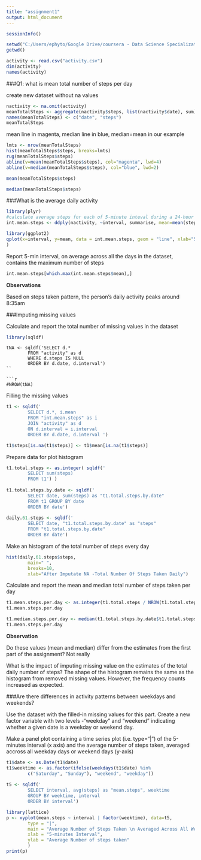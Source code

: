```yaml
---
title: "assignment1"
output: html_document
---
```


````r
sessionInfo()
````

```r
setwd("C:/Users/ephyto/Google Drive/coursera - Data Science Specialization/5 Reproducible Research/week 2 assignment/repdata-data-activity")
getwd()
```
```r
activity <- read.csv("activity.csv")
dim(activity)
names(activity)
```
###Q1: what is mean total number of steps per day

create new dataset without na values
```r
nactivity <- na.omit(activity)
meanTotalSteps <- aggregate(nactivity$steps, list(nactivity$date), sum)
names(meanTotalSteps) <- c("date", "steps")
meanTotalSteps
```
mean line in magenta, median line in blue, median=mean in our example
```r
lmts <- nrow(meanTotalSteps)
hist(meanTotalSteps$steps, breaks=lmts)
rug(meanTotalSteps$steps)
abline(v=mean(meanTotalSteps$steps), col="magenta", lwd=4)
abline(v=median(meanTotalSteps$steps), col="blue", lwd=2)
```
```r
mean(meanTotalSteps$steps)
```
```r
median(meanTotalSteps$steps)
```

###What is the average daily activity
```r
library(plyr)
#calculate average steps for each of 5-minute inteval during a 24-hour period
int.mean.steps <- ddply(nactivity, ~interval, summarise, mean=mean(steps))
```
```r
library(ggplot2)
qplot(x=interval, y=mean, data = int.mean.steps, geom = "line", xlab="5 minutes inteval", ylab="Number of Step Count", main="Average Number of Steps Across All Days"
)
```

Report 5-min interval, on average across all the days in the dataset, contains the maximum number of steps

```r
int.mean.steps[which.max(int.mean.steps$mean),]
```

**Observations**

Based on steps taken pattern, the person's daily activity peaks around 8:35am

###Imputing missing values

Calculate and report the total number of missing values in the dataset

```r
library(sqldf)
```
```
tNA <- sqldf('SELECT d.* 
        FROM "activity" as d
        WHERE d.steps IS NULL 
        ORDER BY d.date, d.interval')
``

```r
#NROW(tNA)
```

Filling the missing values

```r
t1 <- sqldf('
        SELECT d.*, i.mean 
        FROM "int.mean.steps" as i 
        JOIN "activity" as d 
        ON d.interval = i.interval 
        ORDER BY d.date, d.interval ')

t1$steps[is.na(t1$steps)] <- t1$mean[is.na(t1$steps)]
```

Prepare data for plot histogram

```r
t1.total.steps <- as.integer( sqldf('
        SELECT sum(steps) 
        FROM t1') )
        
t1.total.steps.by.date <- sqldf('
        SELECT date, sum(steps) as "t1.total.steps.by.date" 
        FROM t1 GROUP BY date 
        ORDER BY date')
        
daily.61.steps <- sqldf('
        SELECT date, "t1.total.steps.by.date" as "steps" 
        FROM "t1.total.steps.by.date" 
        ORDER BY date')
```

Make an histogram of the total number of steps every day

```r
hist(daily.61.steps$steps,
        main=" ", 
        breaks=10, 
        xlab="After Imputate NA -Total Number Of Steps Taken Daily")
```

Calculate and report the mean and median total number of steps taken per day

```r
t1.mean.steps.per.day <- as.integer(t1.total.steps / NROW(t1.total.steps.by.date))
t1.mean.steps.per.day
```

```r
t1.median.steps.per.day <- median(t1.total.steps.by.date$t1.total.steps.by.date)
t1.mean.steps.per.day
```
**Observation**

Do these values (mean and median) differ from the estimates from the first part of the assignment? Not really

What is the impact of imputing missing value on the estimates of the total daily number of steps? The shape of the histogram remains the same as the histogram from removed missing values. However, the frequency counts increased as expected.

###Are there differences in activity patterns between weekdays and weekends?

Use the dataset with the filled-in missing values for this part. Create a new factor variable with two levels -"weekday" and "weekend" indicating whether a given date is a weekday or weekend day.

Make  a panel plot containing a time series plot (i.e. type="|") of the 5-minutes interval (x axis) and the average number of steps taken, averaged accross all weekday days or weekend days (y-axis)

```r
t1$date <- as.Date(t1$date)
t1$weektime <- as.factor(ifelse(weekdays(t1$date) %in%
        c("Saturday", "Sunday"), "weekend", "weekday"))
        
t5 <- sqldf('
        SELECT interval, avg(steps) as "mean.steps", weektime             FROM t1 
        GROUP BY weektime, interval 
        ORDER BY interval')
```

```r
library(lattice)
p <- xyplot(mean.steps ~ interval | factor(weektime), data=t5, 
        type = "|", 
        main = "Average Number of Steps Taken \n Averaged Across All Weekdays Days or Weekend Days", 
        xlab = "5-minutes Interval",
        ylab = "Average Number of steps taken"
        )
print(p)
```

